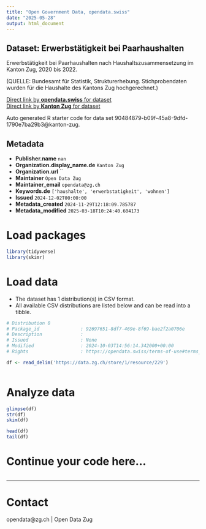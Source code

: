 ```yaml
---
title: "Open Government Data, opendata.swiss"
date: "2025-05-28"
output: html_document
---
```


## Dataset: Erwerbstätigkeit bei Paarhaushalten

Erwerbstätigkeit bei Paarhaushalten nach Haushaltszusammensetzung im Kanton Zug, 2020 bis 2022.

(QUELLE: Bundesamt für Statistik, Strukturerhebung. Stichprobendaten wurden für die Haushalte des Kantons Zug hochgerechnet.)

[Direct link by **opendata.swiss** for dataset](https://opendata.swiss/de/dataset/privathaushalte-nach-haushaltstyp)<br>
[Direct link by **Kanton Zug** for dataset](https://www.zg.ch/behoerden/gesundheitsdirektion/statistikfachstelle/themen/01bevoelkerungszahlen/haushalt)

Auto generated R starter code for data set 90484879-b09f-45a8-9dfd-1790e7ba29b3@kanton-zug.

## Metadata

- **Publisher.name** `nan`
- **Organization.display_name.de** `Kanton Zug`
- **Organization.url** ``
- **Maintainer** `Open Data Zug`
- **Maintainer_email** `opendata@zg.ch`
- **Keywords.de** `['haushalte', 'erwerbstatigkeit', 'wohnen']`
- **Issued** `2024-12-02T00:00:00`
- **Metadata_created** `2024-11-29T12:18:09.785787`
- **Metadata_modified** `2025-03-18T10:24:40.604173`


# Load packages

```r

library(tidyverse)
library(skimr)

```

# Load data

-   The dataset has 1 distribution(s) in CSV format.
-   All available CSV distributions are listed below and can be read into a tibble.

```r

# Distribution 0
# Package_id               : 92697651-8df7-469e-8f69-bae2f2a0706e
# Description              : 
# Issued                   : None
# Modified                 : 2024-10-03T14:56:14.342000+00:00
# Rights                   : https://opendata.swiss/terms-of-use#terms_open

df <- read_delim('https://data.zg.ch/store/1/resource/229')



```

# Analyze data

```r

glimpse(df)
str(df)
skim(df)

head(df)
tail(df)

```

# Continue your code here...

```r

```

------------------------------------------------------------------------

# Contact

opendata@zg.ch | Open Data Zug
